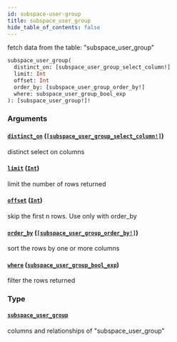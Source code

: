 ```yaml
---
id: subspace-user-group
title: subspace_user_group
hide_table_of_contents: false
---
```



fetch data from the table: "subspace_user_group"

```graphql
subspace_user_group(
  distinct_on: [subspace_user_group_select_column!]
  limit: Int
  offset: Int
  order_by: [subspace_user_group_order_by!]
  where: subspace_user_group_bool_exp
): [subspace_user_group!]!
```


### Arguments

#### [`distinct_on`](#) ([`[subspace_user_group_select_column!]`](../enums/subspace-user-group-select-column))

distinct select on columns


#### [`limit`](#) ([`Int`](../scalars/int))

limit the number of rows returned


#### [`offset`](#) ([`Int`](../scalars/int))

skip the first n rows. Use only with order_by


#### [`order_by`](#) ([`[subspace_user_group_order_by!]`](../inputs/subspace-user-group-order-by))

sort the rows by one or more columns


#### [`where`](#) ([`subspace_user_group_bool_exp`](../inputs/subspace-user-group-bool-exp))

filter the rows returned


### Type

#### [`subspace_user_group`](../objects/subspace-user-group)

columns and relationships of "subspace_user_group"




